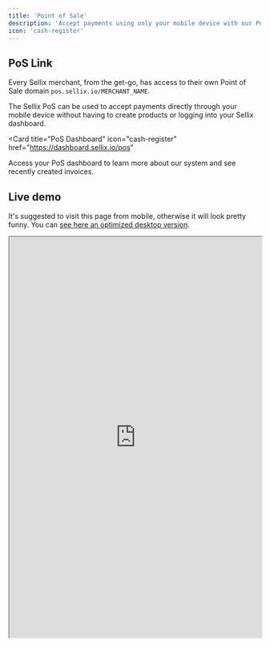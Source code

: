 ```yaml
---
title: 'Point of Sale'
description: 'Accept payments using only your mobile device with our PoS system'
icon: 'cash-register'
---
```


## PoS Link

Every Sellix merchant, from the get-go, has access to their own Point of Sale domain `pos.sellix.io/MERCHANT_NAME`.

The Sellix PoS can be used to accept payments directly through your mobile device without having to create products or logging into your Sellix dashboard.

<Card
  title="PoS Dashboard"
  icon="cash-register"
  href="https://dashboard.sellix.io/pos"
>
  Access your PoS dashboard to learn more about our system and see recently created invoices.
</Card>

## Live demo

It's suggested to visit this page from mobile, otherwise it will look pretty funny. You can [see here an optimized desktop version](https://pos.sellix.io/daniele).

<iframe width="100%" height="800px" src="https://pos.sellix.io/daniele"> </iframe>

